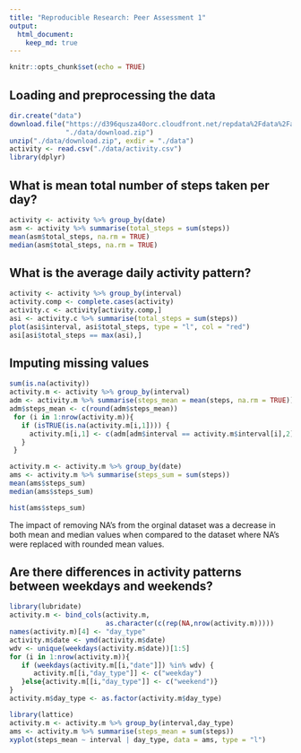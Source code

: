 ```yaml
---
title: "Reproducible Research: Peer Assessment 1"
output: 
  html_document:
    keep_md: true
---
```

```r
knitr::opts_chunk$set(echo = TRUE)
```

## Loading and preprocessing the data

```r
dir.create("data")
download.file("https://d396qusza40orc.cloudfront.net/repdata%2Fdata%2Factivity.zip", 
              "./data/download.zip")
unzip("./data/download.zip", exdir = "./data")
activity <- read.csv("./data/activity.csv")
library(dplyr)
```

## What is mean total number of steps taken per day?

```r
activity <- activity %>% group_by(date)
asm <- activity %>% summarise(total_steps = sum(steps))
mean(asm$total_steps, na.rm = TRUE)
median(asm$total_steps, na.rm = TRUE)
```

## What is the average daily activity pattern?

```r

activity <- activity %>% group_by(interval)
activity.comp <- complete.cases(activity)
activity.c <- activity[activity.comp,]
asi <- activity.c %>% summarise(total_steps = sum(steps))
plot(asi$interval, asi$total_steps, type = "l", col = "red")
asi[asi$total_steps == max(asi),]

```

## Imputing missing values

```r
sum(is.na(activity))
activity.m <- activity %>% group_by(interval)
adm <- activity.m %>% summarise(steps_mean = mean(steps, na.rm = TRUE))
adm$steps_mean <- c(round(adm$steps_mean))
 for (i in 1:nrow(activity.m)){
   if (isTRUE(is.na(activity.m[i,1]))) {
     activity.m[i,1] <- c(adm[adm$interval == activity.m$interval[i],2])
   }
 }

activity.m <- activity.m %>% group_by(date)
ams <- activity.m %>% summarise(steps_sum = sum(steps))
mean(ams$steps_sum)
median(ams$steps_sum)

hist(ams$steps_sum)


```

The impact of removing NA's from the orginal dataset was a decrease in both mean and median values when compared to the dataset where NA's were replaced with rounded mean values.


## Are there differences in activity patterns between weekdays and weekends?


```r
library(lubridate)
activity.m <- bind_cols(activity.m,
                        as.character(c(rep(NA,nrow(activity.m)))))
names(activity.m)[4] <- "day_type"
activity.m$date <- ymd(activity.m$date)
wdv <- unique(weekdays(activity.m$date))[1:5] 
for (i in 1:nrow(activity.m)){
   if (weekdays(activity.m[[i,"date"]]) %in% wdv) {
      activity.m[[i,"day_type"]] <- c("weekday")
   }else{activity.m[[i,"day_type"]] <- c("weekend")}
}
activity.m$day_type <- as.factor(activity.m$day_type)
```

```r
library(lattice)
activity.m <- activity.m %>% group_by(interval,day_type)
ams <- activity.m %>% summarise(steps_mean = sum(steps))
xyplot(steps_mean ~ interval | day_type, data = ams, type = "l")

```
